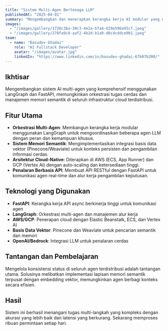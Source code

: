 ```yaml
---
title: "Sistem Multi-Agen Bertenaga LLM"
publishedAt: "2025-04-01"
summary: "Mengembangkan dan menerapkan kerangka kerja AI modular yang mengintegrasikan beberapa agen LLM untuk orkestrasi tugas, memori semantik, dan penalaran berbasis API di AWS/GCP."
images:
  - "/images/gallery/1720c36a-30c3-4e2a-b7a4-629e596a93cf.jpeg"
  - "/images/gallery/278fa9c8-aaf2-4b2d-b1a9-d8c4cddce901.jpeg"
team:
  - name: "Basudev Ghadai"
    role: "AI Fullstack Developer"
    avatar: "/images/avatar.jpg"
    linkedIn: "https://www.linkedin.com/in/basudev-ghadai-67b07b200/"
---
```


## Ikhtisar

Mengembangkan sistem AI multi-agen yang komprehensif menggunakan LangGraph dan FastAPI, memungkinkan orkestrasi tugas cerdas dan manajemen memori semantik di seluruh infrastruktur cloud terdistribusi.

## Fitur Utama

- **Orkestrasi Multi-Agen**: Membangun kerangka kerja modular menggunakan LangGraph untuk mengoordinasikan beberapa agen LLM dengan peran dan kemampuan khusus.
- **Sistem Memori Semantik**: Mengimplementasikan integrasi basis data vektor (Pinecone/Weaviate) untuk konteks persisten dan pengambilan informasi cerdas.
- **Arsitektur Cloud-Native**: Diterapkan di AWS (ECS, App Runner) dan GCP (Vertex AI) dengan auto-scaling dan ketersediaan tinggi.
- **Penalaran Berbasis API**: Membuat API RESTful dengan FastAPI untuk komunikasi agen real-time dan alur kerja pengambilan keputusan.

## Teknologi yang Digunakan

- **FastAPI**: Kerangka kerja API async berkinerja tinggi untuk komunikasi agen
- **LangGraph**: Orkestrasi multi-agen dan manajemen alur kerja
- **AWS/GCP**: Penerapan cloud dengan Elastic Beanstalk, ECS, dan Vertex AI
- **Basis Data Vektor**: Pinecone dan Weaviate untuk pencarian semantik dan memori
- **OpenAI/Bedrock**: Integrasi LLM untuk penalaran cerdas

## Tantangan dan Pembelajaran

Mengelola konsistensi status di seluruh agen terdistribusi adalah tantangan utama. Solusinya melibatkan implementasi lapisan memori semantik terpusat dengan embedding vektor, memungkinkan agen berbagi konteks secara efisien.

## Hasil

Sistem ini berhasil menangani tugas multi-langkah yang kompleks dengan akurasi yang lebih baik dan latensi yang berkurang. Sekarang memproses ribuan permintaan setiap hari.